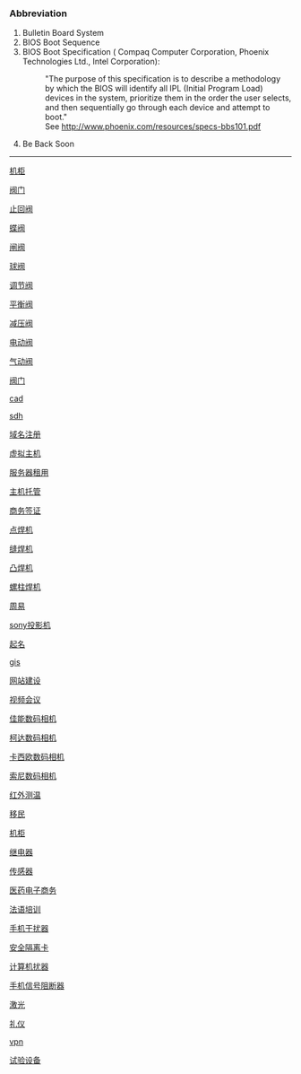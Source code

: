===Abbreviation===
#Bulletin Board System
#BIOS Boot Sequence
#BIOS Boot Specification ( Compaq Computer Corporation, Phoenix Technologies Ltd., Intel Corporation):
#:"The purpose of this specification is to describe a methodology by which the BIOS will identify all IPL (Initial Program Load) devices in the system, prioritize them in the order the user selects, and then sequentially go through each device and attempt to boot."
#:See http://www.phoenix.com/resources/specs-bbs101.pdf
#Be Back Soon
----
[http://www.gotobiz.net &#26426;&#26588;]

[http://www.netnetn.net/index.htm &#38400;&#38376;]

[http://www.netnetn.net/zhihuifa.htm &#27490;&#22238;&#38400;]

[http://www.netnetn.net/diefa.htm &#34678;&#38400;]

[http://www.netnetn.net/zhafa.htm &#38392;&#38400;]

[http://www.netnetn.net/qiufa.htm &#29699;&#38400;]

[http://www.netnetn.net/tiaojiefa.htm &#35843;&#33410;&#38400;]

[http://www.netnetn.net/pinghengfa.htm &#24179;&#34913;&#38400;]

[http://www.netnetn.net/jianyafa.htm &#20943;&#21387;&#38400;]

[http://www.netnetn.net/diandongfa.htm &#30005;&#21160;&#38400;]

[http://www.netnetn.net/qidongfa.htm &#27668;&#21160;&#38400;]

[http://www.netnetn.net/sitemap.htm &#38400;&#38376;]

[http://www.bochao.com.cn/cad.htm cad]

[http://www.huahuan.com/cp/h9mox-155.htm sdh]

[http://www.1so.com.cn/yumingzhuce.asp &#22495;&#21517;&#27880;&#20876;]

[http://www.1so.com.cn/xunizhuji.asp &#34394;&#25311;&#20027;&#26426;]

[http://www.1so.com.cn/fwqzuyong.asp &#26381;&#21153;&#22120;&#31199;&#29992;]

[http://www.1so.com.cn/zhujituoguan.asp &#20027;&#26426;&#25176;&#31649;]

[http://www.aohua.com.cn/qianzheng.htm &#21830;&#21153;&#31614;&#35777;]

[http://www.1so.com.cn/dianhanji/index.htm &#28857;&#28938;&#26426;]

[http://www.1so.com.cn/fenghanji/index.htm &#32541;&#28938;&#26426;]

[http://www.1so.com.cn/tuhanji/index.htm &#20984;&#28938;&#26426;]

[http://www.1so.com.cn/luozhuhanji/index.htm &#34746;&#26609;&#28938;&#26426;]

[http://www.goodyour.com/books/ &#21608;&#26131;]

[http://www.1so.com.cn/sony/index.htm sony&#25237;&#24433;&#26426;]

[http://www.1so.com.cn/qiming/index.htm &#36215;&#21517;]

[http://www.antu.com.cn/fme_jjie.htm gis]

[http://www.1so.com.cn/jianshe.asp &#32593;&#31449;&#24314;&#35774;]

[http://www.cnvideomeeting.com &#35270;&#39057;&#20250;&#35758;]

[http://www.hit168.net/canon.htm &#20339;&#33021;&#25968;&#30721;&#30456;&#26426;]

[http://www.hit168.net/kodak.htm &#26607;&#36798;&#25968;&#30721;&#30456;&#26426;]

[http://www.hit168.net/casio.htm &#21345;&#35199;&#27431;&#25968;&#30721;&#30456;&#26426;]

[http://www.hit168.net/sony.htm &#32034;&#23612;&#25968;&#30721;&#30456;&#26426;]

[http://www.zytemp.com.cn/hwcw.htm &#32418;&#22806;&#27979;&#28201;]

[http://www.welltrend.com.cn/yiminnet/index.htm &#31227;&#27665;]

[http://www.1so.com.cn/jiguinet/index.htm &#26426;&#26588;]

[http://www.1so.com.cn/jdq/index.htm &#32487;&#30005;&#22120;]

[http://www.bjsailing.com.cn/changanqi.htm &#20256;&#24863;&#22120;]

[http://www.cmmdc.com.cn &#21307;&#33647;&#30005;&#23376;&#21830;&#21153;]

[http://www.bccec.com.cn &#27861;&#35821;&#22521;&#35757;]

[http://www.qs.com.cn/sjgrq.htm &#25163;&#26426;&#24178;&#25200;&#22120;]

[http://www.qs.com.cn/wlaqglk.htm &#23433;&#20840;&#38548;&#31163;&#21345;]

[http://www.qs.com.cn/jsjgrq.htm &#35745;&#31639;&#26426;&#25200;&#22120;]

[http://www.qs.com.cn/jsjgrq.htm &#25163;&#26426;&#20449;&#21495;&#38459;&#26029;&#22120;]

[http://www.hmlaser.com/laser.htm &#28608;&#20809;]

[http://www.1so.com.cn/liyi/index.htm &#31036;&#20202;]

[http://cn.safenet-inc.com vpn]

[http://www.1so.com.cn/shiyanshebei/index.htm &#35797;&#39564;&#35774;&#22791;]